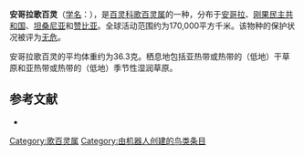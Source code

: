 {{noteTA
|G1=unit
}}
{{Speciesbox
| name = 安哥拉歌百灵
| image = Mirafra angolensis, Tembe, Birding Weto, a.jpg
| status = LC | status_system = IUCN3.1
| genus = Mirafra
| species = angolensis
| authority = Barboza du Bocage, 1880
| range_map = 
}}

'''安哥拉歌百灵'''（[[学名|学名]]：{{lang|la|''Mirafra angolensis''}}），是[[百灵科|百灵科]][[歌百灵属|歌百灵属]]的一种，分布于[[安哥拉|安哥拉]]、[[刚果民主共和国|刚果民主共和国]]、[[坦桑尼亚|坦桑尼亚]]和[[赞比亚|赞比亚]]。全球活动范围约为170,000平方千米。该物种的保护状况被评为[[无危|无危]]。

安哥拉歌百灵的平均体重约为36.3克。栖息地包括亚热带或热带的（低地）干草原和亚热带或热带的（低地）季节性湿润草原。

== 参考文献 ==
*{{cite web|url=http://www.birdlife.org/datazone/speciesfactsheet.php?id=8106&m=0|title=Mirafra angolensis|publisher=[[国际鸟盟|BirdLife.org]]|accessdate=2011-06-27}}
{{Taxonbar|from=Q769847}}

[[Category:歌百灵属|Category:歌百灵属]]
[[Category:由机器人创建的鸟类条目|Category:由机器人创建的鸟类条目]]